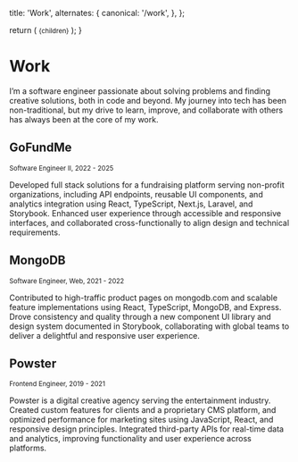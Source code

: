   title: 'Work',
  alternates: {
    canonical: '/work',
  },
};

  return (
    <small className="flex text-sm text-gray-500 dark:text-red-200 -mt-3 mb-3">{children}</small>
  );
}

# Work

I’m a software engineer passionate about solving problems and finding creative solutions, both in code and beyond. My journey into tech has been non-traditional, but my drive to learn, improve, and collaborate with others has always been at the core of my work.

## GoFundMe

<Small>Software Engineer II, 2022 - 2025</Small>

Developed full stack solutions for a fundraising platform serving non-profit organizations, including API endpoints, reusable UI components, and analytics integration using React, TypeScript, Next.js, Laravel, and Storybook. Enhanced user experience through accessible and responsive interfaces, and collaborated cross-functionally to align design and technical requirements.

## MongoDB

<Small>Software Engineer, Web, 2021 - 2022</Small>

Contributed to high-traffic product pages on mongodb.com and scalable feature implementations using React, TypeScript, MongoDB, and Express. Drove consistency and quality through a new component UI library and design system documented in Storybook, collaborating with global teams to deliver a delightful and responsive user experience.

## Powster

<Small>Frontend Engineer, 2019 - 2021</Small>

Powster is a digital creative agency serving the entertainment industry. Created custom features for clients and a proprietary CMS platform, and optimized performance for marketing sites using JavaScript, React, and responsive design principles. Integrated third-party APIs for real-time data and analytics, improving functionality and user experience across platforms.
